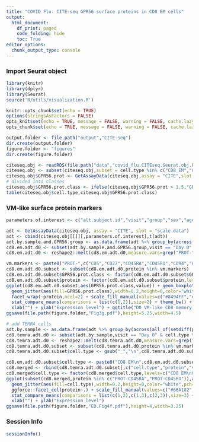 ```yaml
---
title: "COVID Flu: CITE-seq GPR56 surface proteins in CD8 EM cells"
output:
  html_document:
    df_print: paged
    code_folding: hide
    toc: True
editor_options:
  chunk_output_type: console
---
```


### Import Seurat object
```r
library(knitr)
library(dplyr)
library(Seurat)
source('R/utils/visualization.R')

knitr::opts_chunk$set(echo = TRUE)
options(stringsAsFactors = FALSE)
opts_knit$set(echo = TRUE, message = FALSE, warning = FALSE, cache.lazy = FALSE, out.width=900)
opts_chunk$set(echo = TRUE, message = FALSE, warning = FALSE, cache.lazy = FALSE, out.width=900)

output.folder <- file.path("output","CITE-seq")
dir.create(output.folder)
figure.folder <- "figures"
dir.create(figure.folder)

citeseq.obj <- readRDS(file.path("data","covid_flu.CITEseq.Seurat.obj.RDS"))
citeseq.obj <- subset(citeseq.obj,subset = cell.type %in% c("CD8_EM","CD8_TEMRA"))
citeseq.obj$GPR56.prot <- GetAssayData(citeseq.obj,assay = "CITE",slot = "data")["PROT-GPR56",]
# divided into classes
citeseq.obj$GPR56.prot.class <- ifelse(citeseq.obj$GPR56.prot > 1.5,"GPR56+","GPR56-")
table(citeseq.obj$cell.type,citeseq.obj$GPR56.prot.class)
```

### VM-like surface protein markers
```r
parameters.of.interest <- c("alt.subject.id","visit","group","sex","age","race","flu.vax.count.10yr","cell.type","GPR56.prot.class")

adt <- GetAssayData(citeseq.obj, assay = "CITE", slot = "scale.data")
adt <- cbind(citeseq.obj[[]][,parameters.of.interest],t(adt))
adt.by.sample.and.GPR56.group <- as.data.frame(adt %>% group_by(across(all_of(parameters.of.interest))) %>% summarize_all(mean))
cd8.em.adt.d0 <- subset(adt.by.sample.and.GPR56.group,visit == "Day 0" & cell.type == "CD8_EM")
cd8.em.adt.d0 <- reshape2::melt(cd8.em.adt.d0,measure.vars=grep("PROT-",colnames(cd8.em.adt.d0)),variable.name="protein")

vm.markers <- paste0("PROT-",c("CD5","CD27","CD45RA","CD45RO","CD94","CD122"))
cd8.em.adt.d0.subset <- subset(cd8.em.adt.d0,protein %in% vm.markers)
cd8.em.adt.d0.subset$GPR56.prot.class <- factor(cd8.em.adt.d0.subset$GPR56.prot.class,levels = c("GPR56+","GPR56-"))
cd8.em.adt.d0.subset$protein <- factor(cd8.em.adt.d0.subset$protein,levels = vm.markers)
ggplot(cd8.em.adt.d0.subset,aes(GPR56.prot.class,value)) + geom_boxplot(outlier.shape = NA,alpha=0.6,aes(fill=GPR56.prot.class)) + 
  geom_jitter(aes(fill=GPR56.prot.class),width=0.2,height=0,color="white",pch=21,size=1.5,alpha=0.9) + 
  facet_wrap(~protein,ncol=2) + scale_fill_manual(values=c("#8494FF","#66A182")) + 
  stat_compare_means(comparisons = list(c(1,2)),size=2) + theme_bw() + scale_y_continuous(expand = c(0.05,0.2)) +
  xlab("") + ylab("Expression level") + ggtitle("D0 VM-like CD8 memory surface\nprotein markers")
ggsave(file.path(figure.folder,"Fig3g.pdf"),height=5.25,width=4.5)

# add TEMRA cells
adt.by.sample <- as.data.frame(adt %>% group_by(across(all_of(setdiff(parameters.of.interest,"GPR56.prot.class")))) %>% summarize_all(mean))
cd8.temra.adt.d0 <- subset(adt.by.sample,visit == "Day 0" & cell.type %in% c("CD8_TEMRA"))
cd8.temra.adt.d0 <- reshape2::melt(cd8.temra.adt.d0,measure.vars=grep("PROT-",colnames(cd8.temra.adt.d0)),variable.name="protein")
cd8.temra.adt.d0.subset <- subset(cd8.temra.adt.d0,protein %in% vm.markers)
cd8.temra.adt.d0.subset$cell.type <- gsub("_","\n",cd8.temra.adt.d0.subset$cell.type)

cd8.em.adt.d0.subset$cell.type <- paste0("CD8 EM\n",cd8.em.adt.d0.subset$GPR56.prot.class)
cd8.merged <- rbind(cd8.temra.adt.d0.subset[,c("cell.type","protein","value")],cd8.em.adt.d0.subset[,c("cell.type","protein","value")])
cd8.merged$cell.type <- factor(cd8.merged$cell.type,levels=c("CD8 EM\nGPR56-","CD8 EM\nGPR56+","CD8\nTEMRA"))
ggplot(subset(cd8.merged,protein %in% c("PROT-CD45RA","PROT-CD45RO")),aes(cell.type,value)) + geom_boxplot(outlier.shape = NA,alpha=0.6,aes(fill=cell.type)) + 
  geom_jitter(aes(fill=cell.type),width=0.2,height=0,color="white",pch=21,size=1.5,alpha=0.9) + 
  ggforce::facet_col(protein~.) + scale_fill_manual(values=c("#66A182","#8494FF","grey")) + 
  stat_compare_means(comparisons = list(c(1,2),c(1,3),c(2,3)),size=3) + theme_bw(base_size = 10) + scale_y_continuous(expand = c(0.05,0.2)) +
  xlab("") + ylab("Expression level") 
ggsave(file.path(figure.folder,"ED.Fig4f.pdf"),height=4,width=3.25)
```

### Session Info
```r
sessionInfo()
```

